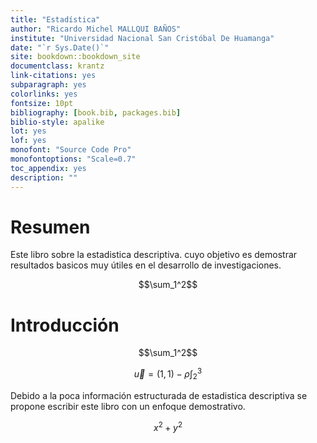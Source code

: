 ```yaml
--- 
title: "Estadística"
author: "Ricardo Michel MALLQUI BAÑOS"
institute: "Universidad Nacional San Cristóbal De Huamanga"
date: "`r Sys.Date()`"
site: bookdown::bookdown_site
documentclass: krantz
link-citations: yes
subparagraph: yes
colorlinks: yes
fontsize: 10pt
bibliography: [book.bib, packages.bib]
biblio-style: apalike
lot: yes
lof: yes
monofont: "Source Code Pro"
monofontoptions: "Scale=0.7"
toc_appendix: yes
description: ""
---
```

\newcommand{\N}{\mathbb{N}}
\newcommand{\R}{\mathbb{R}}
\newcommand{\CC}{\mathbb{C}}
\newcommand{\I}{\mathbb{I}}
\newcommand{\f}{\mathbb{f}}
\newcommand{\X}{\mathbb{X}}
\newcommand{\D}{\mathbb{D}}
\newcommand{\Z}{\mathbb{Z}}
\newcommand{\Q}{\mathbb{Q}}
\newcommand{\norm}[1]{\left\Vert#1\right\Vert}
\newcommand{\abs}[1]{\left\vert#1\right\vert}
\newcommand{\set}[1]{\left\{#1\right\}}
\newcommand{\seq}[1]{\left<#1\right>}
\newcommand{\co}[1]{\left[#1\right]}
\newcommand{\cc}[1]{\left(#1\right)}
\newcommand{\J}{\mathcal{J}}
\newcommand{\K}{\mathcal{K}}
\newcommand{\M}{\mathcal{M}}
\newcommand{\F}{\mathcal{F}}

# Resumen {-}

<script type="text/x-mathjax-config">
  MathJax.Hub.Config({
    extensions: ["tex2jax.js"],
    jax: ["input/TeX","output/HTML-CSS"],
    tex2jax: {inlineMath: [["$","$"],["\\(","\\)"]]}
  });
</script>
<script type="text/javascript" src="../MathJax.js"></script>



Este libro sobre la estadistica descriptiva. cuyo objetivo es demostrar resultados basicos muy útiles en el desarrollo de investigaciones.

$$\sum_1^2$$

# Introducción {-}

<script type="text/x-mathjax-config">
  MathJax.Hub.Config({
    extensions: ["tex2jax.js"],
    jax: ["input/TeX","output/HTML-CSS"],
    tex2jax: {inlineMath: [["$","$"],["\\(","\\)"]]}
  });
</script>
<script type="text/javascript" src="../MathJax.js"></script>


$$\sum_1^2$$

$$\vec{u}=(1,1)-\rho\int_2^3$$

Debido a la poca información estructurada de estadistica descriptiva se propone escribir este libro con un enfoque demostrativo.


$$x^2+y^2$$ 